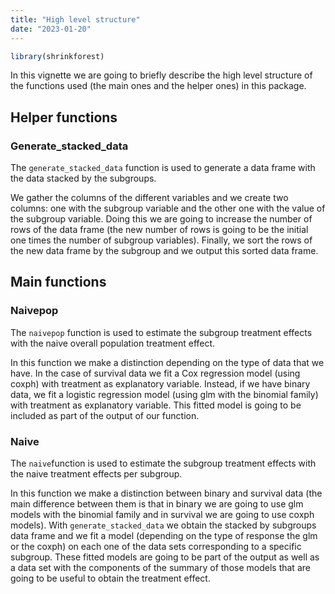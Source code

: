 ```yaml
---
title: "High level structure"
date: "2023-01-20"
---
```

```r
library(shrinkforest)
```


In this vignette we are going to briefly describe the high level structure of the functions used (the main ones and the helper ones) in this package.

## Helper functions

### Generate_stacked_data
The `generate_stacked_data` function is used to generate a data frame with the data stacked by the subgroups. 

We gather the columns of the different variables and we create two columns: one with the subgroup variable and the other one with the value of the subgroup variable. Doing this we are going to increase the number of rows of the data frame (the new number of rows is going to be the initial one times the number of subgroup variables). Finally, we sort the rows of the new data frame by the subgroup and we output this sorted data frame.


## Main functions

### Naivepop
The `naivepop` function is used to estimate the subgroup treatment effects with the naive overall population treatment effect. 

In this function we make a distinction depending on the type of data that we have. In the case of survival data we fit a Cox regression model (using coxph) with treatment as explanatory variable. Instead, if we have binary data, we fit a logistic regression model (using glm with the binomial family) with treatment as explanatory variable. This fitted model is going to be included as part of the output of our function.


### Naive
The `naive`function is used to estimate the subgroup treatment effects with the naive treatment effects per subgroup.

In this function we make a distinction between binary and survival data (the main difference between them is that in binary we are going to use glm models with the binomial family and in survival we are going to use coxph models). With `generate_stacked_data` we obtain the stacked by subgroups data frame and we fit a model (depending on the type of response the glm or the coxph) on each one of the data sets corresponding to a specific subgroup. These fitted models are going to be part of the output as well as a data set with the components of the summary of those models that are going to be useful to obtain the treatment effect.




